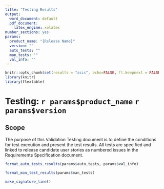 ```yaml
---
title: "Testing Results"
output:
  word_document: default
  pdf_document:
    latex_engine: xelatex
number_sections: yes
params:
  product_name: "{Release Name}"
  version: ""
  auto_tests: ""
  man_tests: ""
  val_info: ""
---
```


```r
knitr::opts_chunk$set(results = "asis", echo=FALSE, ft.keepnext = FALSE)
library(knitr)
library(flextable)
```

# Testing: `r params$product_name` `r params$version`

## Scope
The purpose of this Validation Testing document is to define the conditions for test execution and present the test results. All tests are specified and linked to release candidate user stories as numbered issues in the Requirements Specification document.

```r
format_auto_tests_results(params$auto_tests, params$val_info)
```

```r
format_man_test_results(params$man_tests)
```

\newpage

```r
make_signature_line()
```

